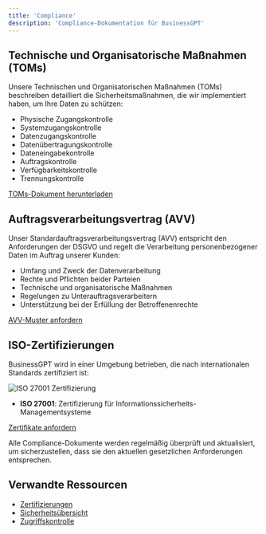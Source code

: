```yaml
---
title: 'Compliance'
description: 'Compliance-Dokumentation für BusinessGPT'
---
```





## Technische und Organisatorische Maßnahmen (TOMs)

Unsere Technischen und Organisatorischen Maßnahmen (TOMs) beschreiben detailliert die Sicherheitsmaßnahmen, die wir implementiert haben, um Ihre Daten zu schützen:

- Physische Zugangskontrolle
- Systemzugangskontrolle
- Datenzugangskontrolle
- Datenübertragungskontrolle
- Dateneingabekontrolle
- Auftragskontrolle
- Verfügbarkeitskontrolle
- Trennungskontrolle

[TOMs-Dokument herunterladen](https://eraneos.com/downloads/BusinessGPT-TOMs.pdf)

## Auftragsverarbeitungsvertrag (AVV)

Unser Standardauftragsverarbeitungsvertrag (AVV) entspricht den Anforderungen der DSGVO und regelt die Verarbeitung personenbezogener Daten im Auftrag unserer Kunden:

- Umfang und Zweck der Datenverarbeitung
- Rechte und Pflichten beider Parteien
- Technische und organisatorische Maßnahmen
- Regelungen zu Unterauftragsverarbeitern
- Unterstützung bei der Erfüllung der Betroffenenrechte

[AVV-Muster anfordern](mailto:compliance@eraneos.com?subject=AVV%20Anfrage)

## ISO-Zertifizierungen

BusinessGPT wird in einer Umgebung betrieben, die nach internationalen Standards zertifiziert ist:

<Frame>
  <img src="/images/iso-27001.png" alt="ISO 27001 Zertifizierung" />
</Frame>

- **ISO 27001**: Zertifizierung für Informationssicherheits-Managementsysteme

[Zertifikate anfordern](mailto:compliance@eraneos.com?subject=ISO%20Zertifikate%20Anfrage)

<Note>
  Alle Compliance-Dokumente werden regelmäßig überprüft und aktualisiert, um sicherzustellen, dass sie den aktuellen gesetzlichen Anforderungen entsprechen.
</Note>

## Verwandte Ressourcen

- [Zertifizierungen](/compliance/certifications)
- [Sicherheitsübersicht](/security/overview)
- [Zugriffskontrolle](/security/access-control)
